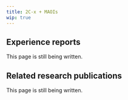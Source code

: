 ---
title: 2C-x + MAOIs
wip: true
---

## Experience reports

This page is still being written.

## Related research publications

This page is still being written.

